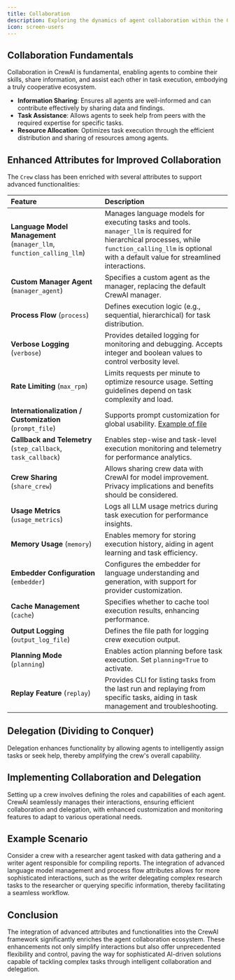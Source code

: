 ```yaml
---
title: Collaboration
description: Exploring the dynamics of agent collaboration within the CrewAI framework, focusing on the newly integrated features for enhanced functionality.
icon: screen-users
---
```


## Collaboration Fundamentals      

Collaboration in CrewAI is fundamental, enabling agents to combine their skills, share information, and assist each other in task execution, embodying a truly cooperative ecosystem.

- **Information Sharing**: Ensures all agents are well-informed and can contribute effectively by sharing data and findings.
- **Task Assistance**: Allows agents to seek help from peers with the required expertise for specific tasks.
- **Resource Allocation**: Optimizes task execution through the efficient distribution and sharing of resources among agents.

## Enhanced Attributes for Improved Collaboration

The `Crew` class has been enriched with several attributes to support advanced functionalities:

| Feature                                    | Description                                                                                                                                                                                                                  |
|:-------------------------------------------|:-----------------------------------------------------------------------------------------------------------------------------------------------------------------------------------------------------------------------------|
| **Language Model Management** (`manager_llm`, `function_calling_llm`) | Manages language models for executing tasks and tools. `manager_llm` is required for hierarchical processes, while `function_calling_llm` is optional with a default value for streamlined interactions.                    |
| **Custom Manager Agent** (`manager_agent`) | Specifies a custom agent as the manager, replacing the default CrewAI manager.                                                                                                                                                |
| **Process Flow** (`process`)           | Defines execution logic (e.g., sequential, hierarchical) for task distribution.                                                                                                                                                |
| **Verbose Logging** (`verbose`)        | Provides detailed logging for monitoring and debugging. Accepts integer and boolean values to control verbosity level.                                                                                                       |
| **Rate Limiting** (`max_rpm`)          | Limits requests per minute to optimize resource usage. Setting guidelines depend on task complexity and load.                                                                                                                 |
| **Internationalization / Customization** (`prompt_file`) | Supports prompt customization for global usability. [Example of file](https://github.com/joaomdmoura/crewAI/blob/main/src/crewai/translations/en.json)                                                                                      |
| **Callback and Telemetry** (`step_callback`, `task_callback`) | Enables step-wise and task-level execution monitoring and telemetry for performance analytics.                                                                                                                               |
| **Crew Sharing** (`share_crew`)        | Allows sharing crew data with CrewAI for model improvement. Privacy implications and benefits should be considered.                                                                                                          |
| **Usage Metrics** (`usage_metrics`)    | Logs all LLM usage metrics during task execution for performance insights.                                                                                                                           |
| **Memory Usage** (`memory`)            | Enables memory for storing execution history, aiding in agent learning and task efficiency.                                                                                                                                  |
| **Embedder Configuration** (`embedder`) | Configures the embedder for language understanding and generation, with support for provider customization.                                                                                                                   |
| **Cache Management** (`cache`)         | Specifies whether to cache tool execution results, enhancing performance.                                                                                                                                                   |
| **Output Logging** (`output_log_file`) | Defines the file path for logging crew execution output.                                                                                                                                                                      |
| **Planning Mode** (`planning`)         | Enables action planning before task execution. Set `planning=True` to activate.                                                                                                                                              |
| **Replay Feature** (`replay`)         | Provides CLI for listing tasks from the last run and replaying from specific tasks, aiding in task management and troubleshooting.                                                                                           |

## Delegation (Dividing to Conquer)

Delegation enhances functionality by allowing agents to intelligently assign tasks or seek help, thereby amplifying the crew's overall capability.

## Implementing Collaboration and Delegation

Setting up a crew involves defining the roles and capabilities of each agent. CrewAI seamlessly manages their interactions, ensuring efficient collaboration and delegation, with enhanced customization and monitoring features to adapt to various operational needs.

## Example Scenario

Consider a crew with a researcher agent tasked with data gathering and a writer agent responsible for compiling reports. The integration of advanced language model management and process flow attributes allows for more sophisticated interactions, such as the writer delegating complex research tasks to the researcher or querying specific information, thereby facilitating a seamless workflow.

## Conclusion

The integration of advanced attributes and functionalities into the CrewAI framework significantly enriches the agent collaboration ecosystem. These enhancements not only simplify interactions but also offer unprecedented flexibility and control, paving the way for sophisticated AI-driven solutions capable of tackling complex tasks through intelligent collaboration and delegation.
